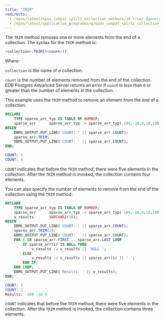 ```yaml
---
title: "TRIM"
redirects:
  - /epas/latest/epas_compat_spl/11_collection_methods/10_trim/ #generated for docs/epas/reorg-role-use-case-mode
  - /epas/latest/application_programming/epas_compat_spl/11_collection_methods/10_trim/
---
```


<div id="trim" class="registered_link"></div>

The `TRIM` method removes one or more elements from the end of a collection. The syntax for the `TRIM` method is:

```sql
<collection>.TRIM[(<count>)]
```

Where: 

`collection` is the name of a collection.

`count` is the number of elements removed from the end of the collection. EDB Postgres Advanced Server returns an error if `count` is less than `0` or greater than the number of elements in the collection.

This example uses the `TRIM` method to remove an element from the end of a collection:

```sql
DECLARE
    TYPE sparse_arr_typ IS TABLE OF NUMBER;
    sparse_arr      sparse_arr_typ := sparse_arr_typ(-100,-10,0,10,100);
BEGIN
    DBMS_OUTPUT.PUT_LINE('COUNT: ' || sparse_arr.COUNT);
    sparse_arr.TRIM;
    DBMS_OUTPUT.PUT_LINE('COUNT: ' || sparse_arr.COUNT);
END;

COUNT: 5
COUNT: 4
```

`COUNT` indicates that before the `TRIM` method, there were five elements in the collection. After the `TRIM` method is invoked, the collection contains four elements.

You can also specify the number of elements to remove from the end of the collection using the `TRIM` method:

```sql
DECLARE
    TYPE sparse_arr_typ IS TABLE OF NUMBER;
    sparse_arr      sparse_arr_typ := sparse_arr_typ(-100,-10,0,10,100);
    v_results       VARCHAR2(50);
BEGIN
    DBMS_OUTPUT.PUT_LINE('COUNT: ' || sparse_arr.COUNT);
    sparse_arr.TRIM(2);
    DBMS_OUTPUT.PUT_LINE('COUNT: ' || sparse_arr.COUNT);
    FOR i IN sparse_arr.FIRST .. sparse_arr.LAST LOOP
        IF sparse_arr(i) IS NULL THEN
            v_results := v_results || 'NULL ';
        ELSE
            v_results := v_results || sparse_arr(i) || ' ';
        END IF;
    END LOOP;
    DBMS_OUTPUT.PUT_LINE('Results: ' || v_results);
END;

COUNT: 5
COUNT: 3
Results: -100 -10 0
```

`COUNT` indicates that before the `TRIM` method, there were five elements in the collection. After the `TRIM` method is invoked, the collection contains three elements.

